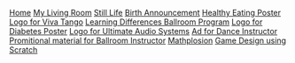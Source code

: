 [Home](/)
   [My Living Room](/works/my-living-room)
[Still Life](/works/still-life)
[Birth Announcement](/works/birth-announcement)
[Healthy Eating Poster](/works/healthy-eating-poster)
[Logo for Viva Tango](/works/logo-for-viva-tango)
[Learning Differences Ballroom Program](/works/learning-differences-ballroom-program)
[Logo for Diabetes Poster](/works/logo-for-diabetes-poster)
[Logo for Ultimate Audio Systems](/works/logo-for-ultimate-audio-systems)
[Ad for Dance Instructor](/works/ad-for-dance-instructor)
[Promitional material for Ballroom Instructor](/works/promitional-material-for-ballroom-instructor)
[Mathplosion](/works/mathplosion)
[Game Design using Scratch](/works/game-design-using-scratch)
  